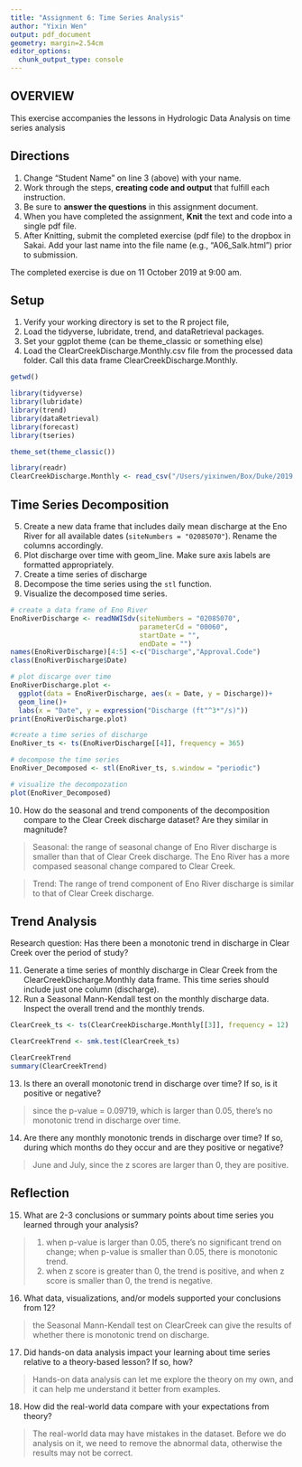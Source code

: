```yaml
---
title: "Assignment 6: Time Series Analysis"
author: "Yixin Wen"
output: pdf_document
geometry: margin=2.54cm
editor_options: 
  chunk_output_type: console
---
```


## OVERVIEW

This exercise accompanies the lessons in Hydrologic Data Analysis on time series analysis

## Directions
1. Change "Student Name" on line 3 (above) with your name.
2. Work through the steps, **creating code and output** that fulfill each instruction.
3. Be sure to **answer the questions** in this assignment document.
4. When you have completed the assignment, **Knit** the text and code into a single pdf file.
5. After Knitting, submit the completed exercise (pdf file) to the dropbox in Sakai. Add your last name into the file name (e.g., "A06_Salk.html") prior to submission.

The completed exercise is due on 11 October 2019 at 9:00 am.

## Setup

1. Verify your working directory is set to the R project file, 
2. Load the tidyverse, lubridate, trend, and dataRetrieval packages. 
3. Set your ggplot theme (can be theme_classic or something else)
4. Load the ClearCreekDischarge.Monthly.csv file from the processed data folder. Call this data frame ClearCreekDischarge.Monthly.

```r
getwd()

library(tidyverse)
library(lubridate)
library(trend)
library(dataRetrieval)
library(forecast)
library(tseries)

theme_set(theme_classic())

library(readr)
ClearCreekDischarge.Monthly <- read_csv("/Users/yixinwen/Box/Duke/2019 Fall/Hydrologic Data Analysis/Hydrologic_Data_Analysis/Data/Processed/ClearCreekDischarge.Monthly.csv")
```

## Time Series Decomposition
5. Create a new data frame that includes daily mean discharge at the Eno River for all available dates (`siteNumbers = "02085070"`). Rename the columns accordingly.
6. Plot discharge over time with geom_line. Make sure axis labels are formatted appropriately.
7. Create a time series of discharge
8. Decompose the time series using the `stl` function.
9. Visualize the decomposed time series.
```r
# create a data frame of Eno River 
EnoRiverDischarge <- readNWISdv(siteNumbers = "02085070",
                                parameterCd = "00060",
                                startDate = "",
                                endDate = "")
names(EnoRiverDischarge)[4:5] <-c("Discharge","Approval.Code")
class(EnoRiverDischarge$Date)

# plot discarge over time
EnoRiverDischarge.plot <-
  ggplot(data = EnoRiverDischarge, aes(x = Date, y = Discharge))+
  geom_line()+
  labs(x = "Date", y = expression("Discharge (ft"^3*"/s)"))
print(EnoRiverDischarge.plot)

#create a time series of discharge
EnoRiver_ts <- ts(EnoRiverDischarge[[4]], frequency = 365)

# decompose the time series
EnoRiver_Decomposed <- stl(EnoRiver_ts, s.window = "periodic")

# visualize the decompozation
plot(EnoRiver_Decomposed)
```

10. How do the seasonal and trend components of the decomposition compare to the Clear Creek discharge dataset? Are they similar in magnitude?

> Seasonal: the range of seasonal change of Eno River discharge is smaller than that of Clear Creek discharge. The Eno River has a more compased seasonal change compared to Clear Creek.

> Trend: The range of trend component of Eno River discharge is similar to that of Clear Creek discharge.

## Trend Analysis
Research question: Has there been a monotonic trend in discharge in Clear Creek over the period of study?

11. Generate a time series of monthly discharge in Clear Creek from the ClearCreekDischarge.Monthly data frame. This time series should include just one column (discharge). 
12. Run a Seasonal Mann-Kendall test on the monthly discharge data. Inspect the overall trend and the monthly trends. 
```r
ClearCreek_ts <- ts(ClearCreekDischarge.Monthly[[3]], frequency = 12)

ClearCreekTrend <- smk.test(ClearCreek_ts)

ClearCreekTrend
summary(ClearCreekTrend)
```

13. Is there an overall monotonic trend in discharge over time? If so, is it positive or negative?

> since the p-value = 0.09719, which is larger than 0.05, there's no monotonic trend in discharge over time.

14. Are there any monthly monotonic trends in discharge over time? If so, during which months do they occur and are they positive or negative?

> June and July, since the z scores are larger than 0, they are positive.

## Reflection
15. What are 2-3 conclusions or summary points about time series you learned through your analysis?

> 1. when p-value is larger than 0.05, there's no significant trend on change; when p-value is smaller than 0.05, there is monotonic trend.
2. when z score is greater than 0, the trend is positive, and when z score is smaller than 0, the trend is negative. 

16. What data, visualizations, and/or models supported your conclusions from 12?

> the Seasonal Mann-Kendall test on ClearCreek can give the results of whether there is monotonic trend on discharge.

17. Did hands-on data analysis impact your learning about time series relative to a theory-based lesson? If so, how?

>Hands-on data analysis can let me explore the theory on my own, and it can help me understand it better from examples. 

18.	How did the real-world data compare with your expectations from theory?

>  The real-world data may have mistakes in the dataset. Before we do analysis on it, we need to remove the abnormal data, otherwise the results may not be correct.
